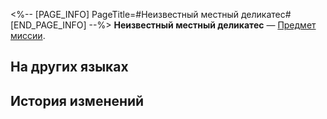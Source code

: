 <%-- [PAGE_INFO]
PageTitle=#Неизвестный местный деликатес#
[END_PAGE_INFO] --%>
{{Предмет Инфобокс
|id          = 140201
|Изображение = Предмет Неизвестный местный деликатес.png
|Тип         = Предмет миссии
|Инвентарь   = Миссии
|Редкость    = 1
|Эффект      = 
|Описание    = Коробка, упакованная в мешок и обмотанная бечёвкой. Внутри подарок для Банься.
}}
{{Описание|''«Знаю, что она занята. Сначала хотел лично ей вручить, но теперь вынужден попросить тебя».''}}
'''Неизвестный местный деликатес''' — [[Предмет миссии]].

==На других языках==
{{На других языках
|en   = A Nameless Specialty
|zhs  = 不知名的土特产
|zht  = 不知名的土產
|ja   = 名も知れないお土産
|ko   = 유명하지 않은 특산품
|es   = Especialidad local desconocida
|fr   = Une spécialité des Sans Noms
|ru   = Неизвестный местный деликатес
|th   = ของที่ระลึกนิรนาม
|vi   = Đặc Sản Không Rõ Tên
|de   = Eine namenlose Spezialität
|id   = Produk Khas Tak Bernama
|pt   = Uma Especialidade Sem Nome
}}

==История изменений==
{{История изменений|3.5}}